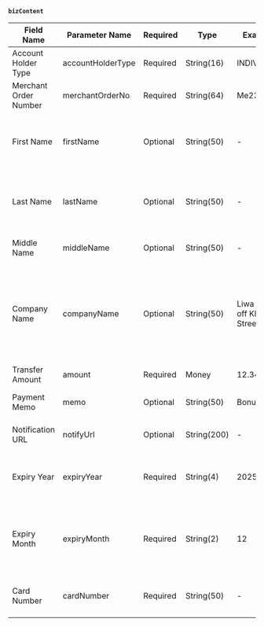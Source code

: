**`bizContent`**

| Field Name            | Parameter Name    | Required | Type        | Example                         | Description                                                  |
| --------------------- | ----------------- | -------- | ----------- | ------------------------------- | ------------------------------------------------------------ |
| Account Holder Type   | accountHolderType | Required | String(16)  | INDIVIDUAL                      | Account holder type: `INDIVIDUAL` or `CORPORATE`             |
| Merchant Order Number | merchantOrderNo   | Required | String(64)  | Me23484                         | Unique order identifier from merchant                        |
| First Name            | firstName         | Optional | String(50)  | -                               | **Encrypted field**. Account holder's first name. Required when `accountHolderType` is `INDIVIDUAL` |
| Last Name             | lastName          | Optional | String(50)  | -                               | **Encrypted field**. Account holder's last name. Required when `accountHolderType` is `INDIVIDUAL` |
| Middle Name           | middleName        | Optional | String(50)  | -                               | **Encrypted field**. Account holder's middle name            |
| Company Name          | companyName       | Optional | String(50)  | Liwa Street off Khaliffa Street | **Encrypted field**. Company name. Required when `accountHolderType` is `CORPORATE`. Must be a valid legal name. Cannot be a single character, all numeric, or all punctuation |
| Transfer Amount       | amount            | Required | Money       | 12.34                           | Amount to transfer                                           |
| Payment Memo          | memo              | Optional | String(50)  | Bonus                           | Transfer description or note                                 |
| Notification URL      | notifyUrl         | Optional | String(200) | -                               | URL to receive transfer status notifications                 |
| Expiry Year           | expiryYear        | Required | String(4)   | 2025                            | **Encrypted field**. Card expiration year. Must be current year or later |
| Expiry Month          | expiryMonth       | Required | String(2)   | 12                              | **Encrypted field**. Card expiration month (1-12). Combined year and month must be current month or later |
| Card Number           | cardNumber        | Required | String(50)  | -                               | **Encrypted field**. Card number (12-19 digits, numeric only) |
